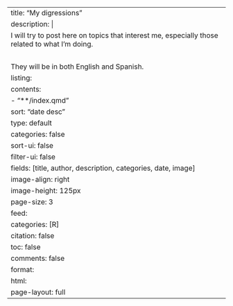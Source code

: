 ---
title: "My digressions"
description: |
  I will try to post here on topics that interest me, especially those related to what I'm doing.
  <br>
  They will be in both English and Spanish.
listing: 
  contents: 
    - "**/index.qmd"
  sort: "date desc"
  type: default
  categories: false
  sort-ui: false
  filter-ui: false
  fields: [title, author, description, categories, date, image]
  image-align: right
  image-height: 125px
  page-size: 3
  feed:
    categories: [R]
citation: false
toc: false
comments: false
format: 
  html: 
    page-layout: full
---